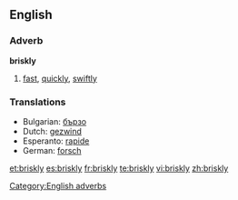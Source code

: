 ==English==

===Adverb===
'''briskly'''

# [[fast]], [[quickly]], [[swiftly]]

===Translations===
{{rfc-level|Translations at L3+ (AutoFormat would have corrected level of Translations)}}
*Bulgarian: [[бързо]]
*Dutch: [[gezwind]]
*Esperanto: [[rapide]]
*German: [[forsch]]

[[Category:English adverbs]]

[[et:briskly]]
[[es:briskly]]
[[fr:briskly]]
[[te:briskly]]
[[vi:briskly]]
[[zh:briskly]]